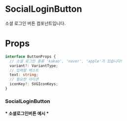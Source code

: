 

<Meta
  title="molecules/SocialLoginButton"
  component={SocialLoginButton}
/>

# SocialLoginButton

소셜 로그인 버튼 컴포넌트입니다.

# Props

```ts
interface ButtonProps {
  // 소셜 로그인 종류 'kakao', 'naver', 'apple'가 있습니다!
  variant?: VariantType;
  // 입력할 텍스트
  text: string;
  // 필요한 아이콘
  iconKey?: SVGIconKeys;
}
```

### SocialLoginButton

<h4>* 소셜로그인버튼 예시 *</h4>

<div>
<SocialLoginButton iconKey="naver" variant="naver" text="네이버로 계속하기" />
<div style={{ marginTop: '10px' }}></div>
<SocialLoginButton iconKey="kakao" variant="kakao" text="카카오로 계속하기" />

</div>

